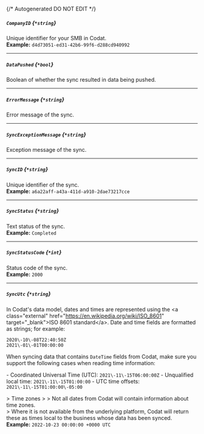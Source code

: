 {/* Autogenerated DO NOT EDIT  */}
##### `CompanyID` *{`*string`}*
Unique identifier for your SMB in Codat.
<br/>
**Example:** `d4d73051-ed31-42b6-99f6-d288cd940992`

---
##### `DataPushed` *{`*bool`}*
Boolean of whether the sync resulted in data being pushed.

---
##### `ErrorMessage` *{`*string`}*
Error message of the sync.

---
##### `SyncExceptionMessage` *{`*string`}*
Exception message of the sync.

---
##### `SyncID` *{`*string`}*
Unique identifier of the sync.
<br/>
**Example:** `a6a22aff-a43a-411d-a910-2dae73217cce`

---
##### `SyncStatus` *{`*string`}*
Text status of the sync.
<br/>
**Example:** `Completed`

---
##### `SyncStatusCode` *{`*int`}*
Status code of the sync.
<br/>
**Example:** `2000`

---
##### `SyncUtc` *{`*string`}*
In Codat's data model, dates and times are represented using the \<a class\="external" href\="https://en.wikipedia.org/wiki/ISO_8601" target\="_blank"\>ISO 8601 standard\</a\>. Date and time fields are formatted as strings; for example:

```
2020\-10\-08T22:40:50Z
2021\-01\-01T00:00:00
```



When syncing data that contains `DateTime` fields from Codat, make sure you support the following cases when reading time information:

\- Coordinated Universal Time (UTC): `2021\-11\-15T06:00:00Z`
\- Unqualified local time: `2021\-11\-15T01:00:00`
\- UTC time offsets: `2021\-11\-15T01:00:00\-05:00`

\> Time zones
\> 
\> Not all dates from Codat will contain information about time zones.  
\> Where it is not available from the underlying platform, Codat will return these as times local to the business whose data has been synced.
<br/>
**Example:** `2022-10-23 00:00:00 +0000 UTC`



